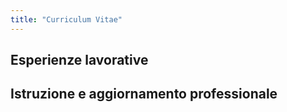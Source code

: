 ```yaml
---
title: "Curriculum Vitae"
---
```


## Esperienze lavorative

## Istruzione e aggiornamento professionale
